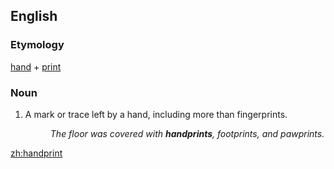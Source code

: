 ==English==

===Etymology===
[[hand]] + [[print]]

===Noun===
{{en-noun}}

# A mark or trace left by a hand, including more than fingerprints.
#: ''The floor was covered with '''handprints''', footprints, and pawprints.''

[[zh:handprint]]